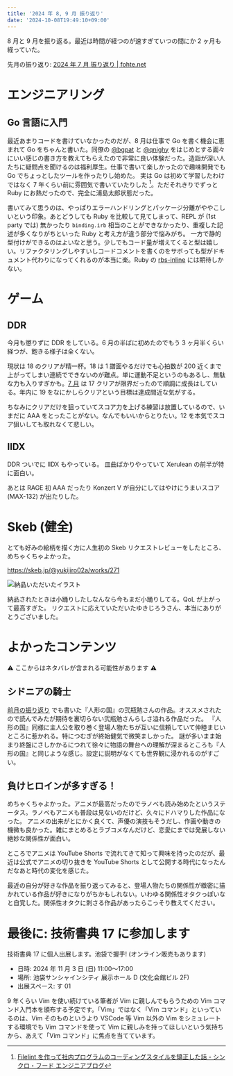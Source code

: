 ```yaml
---
title: '2024 年 8, 9 月 振り返り'
date: '2024-10-08T19:49:10+09:00'
---
```


8 月と 9 月を振り返る。最近は時間が経つのが速すぎていつの間にか 2 ヶ月も経っていた。

先月の振り返り: [2024 年 7 月 振り返り | fohte.net](/blog/posts/202407-review)

# エンジニアリング

## Go 言語に入門

最近あまりコードを書けていなかったのだが、8 月は仕事で Go を書く機会に恵まれて Go をちゃんと書いた。同僚の [@bgpat](https://github.com/bgpat) と [@qnighy](https://github.com/qnighy) をはじめとする面々にいい感じの書き方を教えてもらえたので非常に良い体験だった。造詣が深い人たちに疑問点を聞けるのは福利厚生。仕事で書いて楽しかったので趣味開発でも Go でちょっとしたツールを作ったりし始めた。
実は Go は初めて学習したわけではなく 7 年くらい前に雰囲気で書いていたりした [^filelint]。ただそれきりでずっと Ruby にお熱だったので、完全に浦島太郎状態だった。

[^filelint]: [Filelint を作って社内プログラムのコーディングスタイルを矯正した話 - シンクロ・フード エンジニアブログ](https://tech.synchro-food.co.jp/entry/2017/07/27/122956)

書いてみて思うのは、やっぱりエラーハンドリングとパッケージ分離がややこしいという印象。あとどうしても Ruby を比較して見てしまって、REPL が (1st party では) 無かったり `binding.irb` 相当のことができなかったり、重複した記述が多くなりがちといった Ruby と考え方が違う部分で悩みがち。
一方で静的型付けができるのはよいなと思う。少しでもコード量が増えてくると型は嬉しい。リファクタリングしやすいしコードコメントを書くのをサボっても型がドキュメント代わりになってくれるのが本当に楽。Ruby の [rbs-inline](https://github.com/soutaro/rbs-inline) には期待しかない。

# ゲーム

## DDR

今月も懲りずに DDR をしている。6 月の半ばに初めたのでもう 3 ヶ月半くらい経つが、飽きる様子は全くない。

現状は 18 のクリアが精一杯。18 は 1 譜面やるだけでも心拍数が 200 近くまで上がってしまい連続でできないのが難点。単に運動不足というのもあるし、無駄な力も入りすぎかも。[7 月](/blog/posts/202407-review) は 17 クリアが限界だったので順調に成長はしている。年内に 19 をなにかしらクリアという目標は達成間近な気がする。

<Mastodon url="https://social.fohte.net/users/fohte/statuses/113051193571083949" />
<Mastodon url="https://social.fohte.net/users/fohte/statuses/113055970423308338" />

ちなみにクリアだけを狙っていてスコア力を上げる練習は放置しているので、いまだに AAA をとったことがない。なんでもいいからとりたい。12 を本気でスコア狙いしても取れなくて悲しい。

## IIDX

DDR ついでに IIDX もやっている。
皿曲ばかりやっていて Xerulean の前半が特に面白い。

<Mastodon url="https://social.fohte.net/@fohte/113079667085355274" />

あとは RAGE 初 AAA だったり Konzert V が自分にしてはやけにうまいスコア (MAX-132) が出たりした。

<Mastodon url="https://social.fohte.net/users/fohte/statuses/113034403974970544" />
<Mastodon url="https://social.fohte.net/users/fohte/statuses/113022822005919828" />

# Skeb (健全)

とても好みの絵柄を描く方に人生初の Skeb リクエストレビューをしたところ、めちゃくちゃよかった。

https://skeb.jp/@yukijiro02a/works/271

![納品いただいたイラスト](https://assets.fohte.net/images/he9sT6QafHVMKXJkGXXLoo48JbY.png?w=800&h=541)

納品されたときは小踊りしたしなんなら今もまだ小踊りしてる。QoL が上がって最高すぎた。
リクエストに応えていただいたゆきじろうさん、本当にありがとうございました。

# よかったコンテンツ

⚠️ ここからはネタバレが含まれる可能性があります ⚠️

## シドニアの騎士

<CardLink href="https://amzn.to/4efxvIN" />

[前月の振り返り](/blog/posts/202407-review) でも書いた『人形の国』の弐瓶勉さんの作品。オススメされたので読んでみたが期待を裏切らない弐瓶勉さんらしさ溢れる作品だった。
『人形の国』同様に主人公を取り巻く登場人物たちが互いに信頼していて仲睦まじいところに惹かれる。特につむぎが終始健気で微笑ましかった。
謎が多いまま始まり終盤にさしかかるにつれて徐々に物語の舞台への理解が深まるところも『人形の国』と同じような感じ。設定に説明がなくても世界観に浸かれるのがすごい。

## 負けヒロインが多すぎる！

<CardLink href="https://amzn.to/3ZTmxUM" />

めちゃくちゃよかった。アニメが最高だったのでラノベも読み始めたというステータス。ラノベもアニメも普段は見ないのだけど、久々にドハマりした作品になった。
アニメの出来がとにかく良くて、声優の演技もそうだし、作画や動きの機微も良かった。雑にまとめるとラブコメなんだけど、恋愛にまでは発展しない絶妙な関係性が面白い。

ところでアニメは YouTube Shorts で流れてきて知って興味を持ったのだが、最近は公式でアニメの切り抜きを YouTube Shorts として公開する時代になったんだなあと時代の変化を感じた。

最近の自分が好きな作品を振り返ってみると、登場人物たちの関係性が緻密に描かれている作品が好きになりがちかもしれない。いわゆる関係性オタクっぽいなと自覚した。関係性オタクに刺さる作品があったらこっそり教えてください。

# 最後に: 技術書典 17 に参加します

<CardLink href="https://techbookfest.org/event/tbf17" />

技術書典 17 に個人出展します。池袋で握手! (オンライン販売もあります)

- 日時: 2024 年 11 月 3 日 (日) 11:00〜17:00
- 場所: 池袋サンシャインシティ 展示ホール D (文化会館ビル 2F)
- 出展スペース: す 01

9 年くらい Vim を使い続けている筆者が Vim に親しんでもらうための Vim コマンド入門本を頒布する予定です。「Vim」ではなく「Vim コマンド」といっているのは、Vim そのものというより VSCode 等 Vim 以外の Vim をシミュレートする環境でも Vim コマンドを使って Vim に親しみを持ってほしいという気持ちから、あえて「Vim コマンド」に焦点を当てています。
